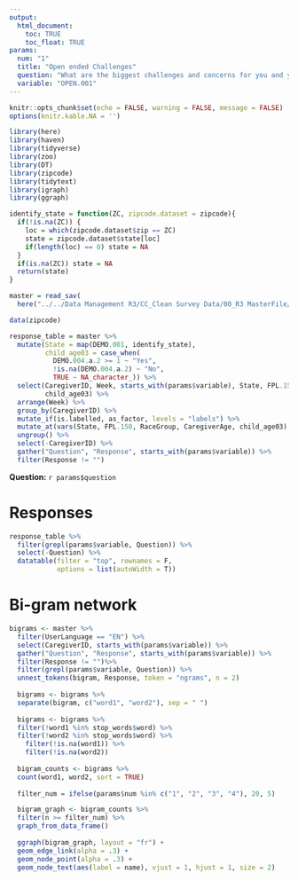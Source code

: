 ```yaml
---
output: 
  html_document:
    toc: TRUE
    toc_float: TRUE
params: 
  num: "1"
  title: "Open ended Challenges"
  question: "What are the biggest challenges and concerns for you and your family right now?"
  variable: "OPEN.001"
---
```


```r
knitr::opts_chunk$set(echo = FALSE, warning = FALSE, message = FALSE)
options(knitr.kable.NA = '')
```

```r
library(here)
library(haven)
library(tidyverse)
library(zoo)
library(DT)
library(zipcode)
library(tidytext)
library(igraph)
library(ggraph)
```

```r
identify_state = function(ZC, zipcode.dataset = zipcode){
  if(!is.na(ZC)) {
    loc = which(zipcode.dataset$zip == ZC)
    state = zipcode.dataset$state[loc]
    if(length(loc) == 0) state = NA
  }
  if(is.na(ZC)) state = NA
  return(state)
}
```


```r
master = read_sav(
  here("../../Data Management R3/CC_Clean Survey Data/00_R3 MasterFile/MasterFile_groupings.sav"))
```

```r
data(zipcode)

response_table = master %>%
  mutate(State = map(DEMO.001, identify_state),
         child_age03 = case_when(
           DEMO.004.a.2 >= 1 ~ "Yes",
           !is.na(DEMO.004.a.2) ~ "No",
           TRUE ~ NA_character_)) %>%
  select(CaregiverID, Week, starts_with(params$variable), State, FPL.150, RaceGroup, CaregiverAge,
         child_age03) %>%
  arrange(Week) %>%
  group_by(CaregiverID) %>%
  mutate_if(is.labelled, as_factor, levels = "labels") %>%
  mutate_at(vars(State, FPL.150, RaceGroup, CaregiverAge, child_age03), na.locf0) %>%
  ungroup() %>%
  select(-CaregiverID) %>%
  gather("Question", "Response", starts_with(params$variable)) %>%
  filter(Response != "")

```

**Question:** `r params$question`

# Responses

```r
response_table %>%
  filter(grepl(params$variable, Question)) %>%
  select(-Question) %>%
  datatable(filter = "top", rownames = F, 
            options = list(autoWidth = T))
```

# Bi-gram network

```r
bigrams <- master %>%
  filter(UserLanguage == "EN") %>%
  select(CaregiverID, starts_with(params$variable)) %>%
  gather("Question", "Response", starts_with(params$variable)) %>%
  filter(Response != "")%>%
  filter(grepl(params$variable, Question)) %>%
  unnest_tokens(bigram, Response, token = "ngrams", n = 2)
  
  bigrams <- bigrams %>%
  separate(bigram, c("word1", "word2"), sep = " ")
  
  bigrams <- bigrams %>%
  filter(!word1 %in% stop_words$word) %>%
  filter(!word2 %in% stop_words$word) %>%
    filter(!is.na(word1)) %>%
    filter(!is.na(word2))
  
  bigram_counts <- bigrams %>% 
  count(word1, word2, sort = TRUE)
  
  filter_num = ifelse(params$num %in% c("1", "2", "3", "4"), 20, 5)

  bigram_graph <- bigram_counts %>%
  filter(n >= filter_num) %>%
  graph_from_data_frame()
  
  ggraph(bigram_graph, layout = "fr") +
  geom_edge_link(alpha = .3) +
  geom_node_point(alpha = .3) +
  geom_node_text(aes(label = name), vjust = 1, hjust = 1, size = 2)
```

